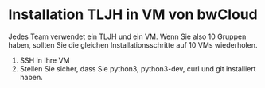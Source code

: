# Installation TLJH in VM von bwCloud

Jedes Team verwendet ein TLJH und ein VM. Wenn Sie also 10 Gruppen haben, sollten Sie die gleichen Installationsschritte auf 10 VMs wiederholen.
1.	SSH in Ihre VM
2.	Stellen Sie sicher, dass Sie python3, python3-dev, curl und git installiert haben.
